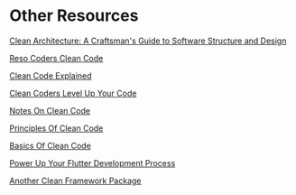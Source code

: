 # Other Resources

[Clean Architecture: A Craftsman's Guide to Software Structure and Design](https://ia803101.us.archive.org/9/items/CleanArchitecture/Clean%20Architecture%20A%20Craftsman%27s%20Guide%20to%20Software%20Structure%20and%20Design.pdf)

[Reso Coders Clean Code](https://resocoder.com/flutter-clean-architecture-tdd/)

[Clean Code Explained](https://www.freecodecamp.org/news/clean-coding-for-beginners/)

[Clean Coders Level Up Your Code](https://cleancoders.com)

[Notes On Clean Code](https://gist.github.com/wojteklu/73c6914cc446146b8b533c0988cf8d29)

[Principles Of Clean Code](https://x-team.com/blog/principles-clean-code/)

[Basics Of Clean Code](https://nihad-delic91.medium.com/basics-of-clean-code-flutter-project-ui-part-b7fa93c31775)

[Power Up Your Flutter Development Process](https://betterprogramming.pub/flutter-clean-architecture-test-driven-development-practical-guide-445f388e8604)

[Another Clean Framework Package](https://pub.dev/packages/flutter_clean_architecture)